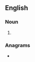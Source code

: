 ==English==

===Noun===
{{head|en|noun form}}

# {{plural of|lapwing|lang=en}}

===Anagrams===
* {{anagrams|en|a=agilnpsw|spawling|swapling|waspling}}